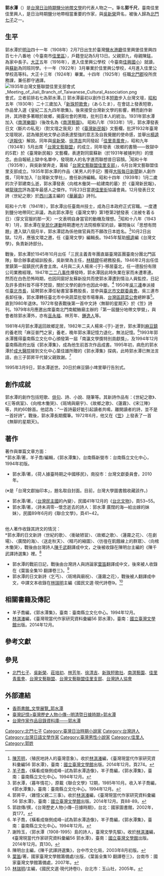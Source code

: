 {{Infobox Hokkien name
| title                =郭水潭
| hanji                =郭水潭
| poj                  =Koeh Súi-thâm
| hanlo                =
| tl                   =Kueh Suí-thâm
| bp                   =
| hokkienipa           =
|
| othername1           =[[筆名|筆名]]
| hanji1               =千尺
| poj1                 =Chhian-chhek
| hanlo1               =
| tl1                  =Tshian-tshik
| bp1                  =
| hokkienipa1          =
}}
'''郭水潭'''（{{bd|1908年|2月7日|1995年|3月9日}}）是[[台灣日治時期|台灣日治時期]][[鹽分地帶文學|鹽分地帶文學]]的代表人物之一。筆名'''郭千尺'''，臺南佳里佳里興人，是日治時期鹽分地帶相當重要的作家，與[[吳新榮|吳新榮]]齊名，被後人歸為[[北門七子|北門七子]]之一。

== 生平 ==
郭水潭於[[明治|明治]]四十一年（1908年）2月7日出生於臺灣[[鹽水港廳|鹽水港廳]]佳里興堡佳里興四百七十八番地（今臺南市[[佳里區|佳里區]]），戶籍登記為5月13日。父親郭九，母親陳錳，為家中長子。[[大正|大正]]五年（1916年），進入佳里興公學校（今臺南[[佳興國小|佳興國小]]）就讀，與[[蘇新|蘇新]]為同班同學。十一年（1922年）3月畢業於佳里興公學校，4月進入佳里公學校高等科。大正十三年（1924年）畢業。十四年（1925年）任職[[北門郡|北門郡]]役所庶務課，兼任郡守通譯。
[[File:1935年台灣文藝聯盟佳里支部會式_Meeting_of_Jiali_Branch_of_Taiwanese_Cultural_Association.png|thumb]]會式，立者前排右七為郭水潭。]]
郭水潭最初以創作日本[[和歌|短歌]]步入台灣文壇，[[昭和|昭和]]五年（1930年）二十三歲加入「[[新珠短歌會|新珠短歌會]]」（あらたま），在會誌上發表短歌，作品曾入選《皇紀二五九四年歌集》。後來接受台灣新文學的影響，轉而創作新詩，其詩歌多著眼於故鄉，揭露社會的黑暗，批判日本人的統治。1931年郭水潭加入《[[南溟樂園|南溟樂園]]》（後改名為《[[南溟藝園|南溟藝園]]》。
{{External media |align=right |width=220px
 |image1 = [http://catalog.digitalarchives.tw/item/00/07/ba/25.html 1939年11月，為紀念當選佳里街協議會員，吳新榮（後排中）與友人於臺南田中寫真館合照，郭水潭為後排右一]
}}
昭和八年（1933年）1月，郭水潭發表日文〈斷片の私見〉（對文壇之我見）於《[[臺灣新民報|臺灣新民報]]》文藝欄，批評1932年臺灣文壇現狀，認為殖民地文學必須表達堅強的意志及自我覺醒的使命感，並舉出[[楊逵|楊逵]]〈[[送報伕|送報伕]]〉解說。同年與[[吳新榮|吳新榮]]、[[徐清吉|徐清吉]]共同發起「[[佳里青風會|佳里青風會]]」，昭和九年（1934年）5月出席「[[台灣文藝聯盟|台灣文藝聯盟]]」的成立，同年發表〈故鄉的書簡——致獄中的S君〉於《臺灣新民報》文藝欄，表達對同窗蘇新（於1931年被捕判刑）的懷念。由自報紙上獄中名單中，發現故人的名字進而聯想昔日容顏。<ref>[[陳芳明|陳芳明]]，〈殖民地詩人的臺灣意象〉。收於[[林淇瀁|林淇瀁]]編，《臺灣現當代作家研究資料彙編56 郭水潭》，臺南：[[國立臺灣文學館|國立臺灣文學館]]出版。2014年12月。頁274。</ref>昭和十年（1935年），與吳新榮奔走，籌組「[[台灣文藝聯盟佳里支部|台灣文藝聯盟佳里支部]]」，6月台灣文藝聯盟佳里支部成立。1935年郭水潭的作品〈某男人的手記〉獲得[[大阪每日新聞|大阪每日新聞]]新人創作獎，「同年加入『台灣新文學社』，擔任新詩編輯。昭和十四年（1939年）1月二歲的次子郭建南么逝，郭水潭發表〈向棺木働哭──給建南的墓〉於《臺灣新民報》，被[[龍瑛宗|龍瑛宗]]評為當年最感人之傑作。11月23日當選[[佳里街|佳里街]]協議會員。12月發表日文詩〈世紀之歌〉於[[西川滿|西川滿]]主編的《[[華麗島|華麗島]]》詩刊。

昭和十六年（1941年），郭水潭出任臺南州技士，成為日本政府正式官職。一度遭到鹽分地帶同仁非議，為此郭水潭在《臺灣文學》第1卷第2號發表〈法被を着る日〉（穿文官服的那一天）一文表明自身當官的動機及理想。<ref>[[羊子喬|羊子喬]]，《橫看成嶺側成峰─試為郭水潭造像》，羊子喬編，《郭水潭集》，臺南：臺南縣立文化中心。1994年12月。</ref>昭和十八年（1943年）1月，郭水潭在[[皇民化運動|皇民化運動]]時期遭地方法院檢察官約談，審問後以「思想有問題」遭入獄八個月半，郭水潭認為係他做官員而不願改日本姓名。<ref>郭水潭，〈暮年情花〉，原載《聯合文學》12期，1985年10月。收入羊子喬編，《郭水潭集》，臺南：臺南縣立文化中心。1994年12月。</ref>10月2日出獄。12月，應張文環之邀，任《臺灣文學》編輯長。1945年幫助[[楊逵|楊逵]]編《台灣文學》，負責新詩部分。

戰後，郭水潭於1945年10月出任「三民主義青年團直屬臺灣區團臺南分團北門區隊」聯合辦事處組訓股長，吳新榮為主任，[[林精鏐|林精鏐]]任總務股長。1946年2月出任佳里鎮第一屆鎮民代表會主席。4月與二夫人楊來-{于}-移居臺北，任一德股份有限公司業務經理。1947年[[二二八事件|二二八事件]]爆發時，郭水潭因此時失業在家而未遭牽連。然而在白色恐怖時期，也因同窗好友蘇新投共而使郭水潭遭到情治人員監控，日記及許多資料皆不得不焚毀，關於文學的創作也因此中斷。<ref>郭昇平，〈雜憶父親二三事〉。收於[[林淇瀁|林淇瀁]]編，《臺灣現當代作家研究資料彙編56 郭水潭》，臺南：[[國立臺灣文學館|國立臺灣文學館]]出版。2014年12月。頁88-89。</ref>
1950年[[吳三連|吳三連]]奉派接任[[臺北市長|臺北市長]]，延聘郭水潭任秘書室事務股長，並參與[[臺北市文獻委員會|臺北市文獻委員會]]。吳三連市長卸任後，郭水潭轉任臺北市中央蔬菜批發市場專員、[[台灣區蔬菜公會|台灣區蔬菜公會]]總幹事<ref>郭啟傳/撰，《台灣歷史人物小傳─日據時期》，台北：國家圖書館，2002年，頁177。</ref>。直到1980年退休。1972年發表戰後第一首中文詩〈無聊的星期天〉於《笠》詩刊。1979年8月應邀出席臺南北門南鯤鯓廟主辦的「第一屆鹽分地帶文學營」，與會者除郭水潭外，亦有[[巫永福|巫永福]]、林芳年、[[鍾逸人|鍾逸人]]等。

1981年4月郭水潭返回故鄉定居，1982年二夫人楊來-{于}-逝世，郭水潭到[[麻豆鎮|麻豆鎮]]的養老院「麻豆普門之家」養老，晚年郭水潭記憶力退化，無法記憶。<ref>羊子喬，《橫看成嶺側成峰─試為郭水潭造像》，羊子喬編，《郭水潭集》，臺南：臺南縣立文化中心。1994年12月。</ref>1993年郭水潭獲得臺南縣立文化中心頒發第一屆「南瀛文學獎特別貢獻獎」，及1994年12月臺南縣政府出版《郭水潭集》，成為他生前首次作品成書。1995年初，病危的郭水潭於[[成大醫院|成大醫院]]接到文化中心葉佳雄所贈的《郭水潭集》探病，此時郭水潭已無法言語，由三子郭昇平代替父親致謝。<ref>謝玲玉，〈郭水潭（1908-1995）島的詩人，臺灣文學先驅〉。收於[[林淇瀁|林淇瀁]]編，《臺灣現當代作家研究資料彙編56 郭水潭》，臺南：[[國立臺灣文學館|國立臺灣文學館]]出版。2014年12月。頁130。</ref>

1995年3月9日，郭水潭逝世。20日於麻豆鎮小埤里舉行告別式。

==創作成就==
郭水潭的創作包括短歌、[[俳句|俳句]]、詩、小說、隨筆等。其新詩作品有：《世紀之歌》、《三等病室》、《向棺木慟哭》、《斑鳩與廟宇》、《故鄉之歌》、《蓮霧》、《宋江陣》等，共約60餘首。他認為：“一首詩最好能引起讀者共鳴，離開讀者的詩，並不是一首好詩”。戰後，郭水潭長期擱筆。1972年6月，他又在《[[笠詩刊|笠]]》上發表了一首《無聊的星期天》。

== 著作 ==
著作與單篇文章方面：<br />
*郭水潭/著，羊子喬/編輯，《郭水潭集》，台南縣新營市：台南縣立文化中心，1994年初版。
*郭水潭/著，《荷人據臺時期之中國移民》，南投市：台灣文獻委員會，2010年。
(※是「台灣文獻抽印本」，題名取自封面。目前，台灣大學圖書館收藏該作。)
*郭水潭/著，〈[[台灣民主國|台灣民主國]]的內變〉，民國41年12月的《[[台北文物|台北文物]]》，頁53~55。
*郭水潭/著，〈詩未凋零--懷念逝去的詩人：郭水潭 廣闊的海—給出嫁的妹妹〉，民國89年6月的《聯合文學》，頁41~42。
<br />
他人著作收錄其詩文的情況：<br />
*郭水潭的日文新詩〈世紀的歌〉、〈衝破陋習〉、〈故鄉之歌〉、〈蓮霧之花〉、〈在劇場〉、〈廣闊的海〉、〈送走秋天〉、〈精巧的縮圖〉、〈彷徨在飢餓線上的群眾〉、〈向棺木慟哭〉，戰後由台灣詩人[[陳千武|陳千武]]翻譯成中文，之後被收錄在陳明台主編的《陳千武譯詩選集》裡。<ref>陳明台主編，《陳千武譯詩選集》，台中市文化局，2003年8月初版。</ref>
*郭水潭的戰前日記，戰後由台灣詩人與詩論家[[葉笛|葉笛]]翻譯成中文，後來被人收錄在《葉笛全集10 翻譯卷三》。<ref>[[葉笛|葉笛]]/著，國家臺灣文學館籌備處/出版，《葉笛全集10 翻譯卷三》，台南市：國家臺灣文學館籌備處，2007年。</ref>
*郭水潭的日文新詩〈乞丐〉、〈斑鳩與廟祝〉、〈蓮霧之花〉，戰後被人翻譯成中文，中譯文本收錄在[[林瑞明|林瑞明]]主編《國民文選‧現代詩卷I》。<ref>[[林瑞明|林瑞明]]/主編，《國民文選‧現代詩卷I》，台北市：玉山社，2005年。</ref>

== 相關書籍及傳記 ==
* 羊子喬編，《郭水潭集》，臺南：臺南縣立文化中心。1994年12月。
* [[林淇瀁|林淇瀁]]編，《臺灣現當代作家研究資料彙編56 郭水潭》，臺南：[[國立臺灣文學館|國立臺灣文學館]]出版。2014年12月。

== 參考文獻 ==
{{reflist|2}}

== 參見 ==
*[[北門七子|北門七子]]、[[吳新榮|吳新榮]]、[[莊培初|莊培初]]、[[林芳年|林芳年]]、[[徐清吉|徐清吉]]、[[新珠短歌社|新珠短歌社]]、[[南溟藝園|南溟藝園]]、[[佳里青風會|佳里青風會]]、[[台灣文藝聯盟|台灣文藝聯盟]]、[[台灣文藝聯盟佳里支部|台灣文藝聯盟佳里支部]]、[[台灣詩人協會|台灣詩人協會]]

== 外部連結 ==
*[http://net2.yhsh.tn.edu.tw/~shiang-yu/exhi-2c.htm 香雨書館_文學展覽_郭水潭] {{Wayback|url=http://net2.yhsh.tn.edu.tw/~shiang-yu/exhi-2c.htm |date=20160304205023 }}
*[http://memory.ncl.edu.tw/tm_cgi/hypage.cgi?HYPAGE=toolbox_figure_detail.hpg&project_id=twpeop&dtd_id=15&subject_name=%E8%87%BA%E7%81%A3%E6%AD%B7%E5%8F%B2%E4%BA%BA%E7%89%A9%E5%B0%8F%E5%82%B3--%E6%98%8E%E6%B8%85%E6%9A%A8%E6%97%A5%E6%93%9A%E6%99%82%E6%9C%9F&subject_url=toolbox_figure.hpg&xml_id=0000295021&who=%E9%83%AD%E6%B0%B4%E6%BD%AD 臺灣記憶>臺灣歷史人物小傳--明清暨日據時期>郭水潭]
*[https://db.nmtl.gov.tw/Site4/s6/writerinfo?id=1471 台灣作家作品目錄資料庫——郭水潭]

[[Category:北門七子|Category:北門七子]]
[[Category:臺灣日治時期小說家|Category:臺灣日治時期小說家]]
[[Category:台灣詩人|Category:台灣詩人]]
[[Category:台灣日語文學作家|Category:台灣日語文學作家]]
[[Category:臺灣男性小說家|Category:臺灣男性小說家]]
[[Category:佳里人|Category:佳里人]]
[[Category:郭姓|Category:郭姓]]